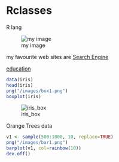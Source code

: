 # Rclasses
R lang

![my image](/images/33.jpg)

my favourite web sites are
[Search Engine](http://www.google.com)

[education](http://www.edx.com)

```r
data(iris)
head(iris)
png("/images/box1.png")
boxplot(iris)
```

![iris_box](/images/box1.png)


Orange Trees data
```r
v1 <- sample(500:1000, 10, replace=TRUE)
png("/images/bar1.png")
barplot(v1, col=rainbow(10))
dev.off()
```

